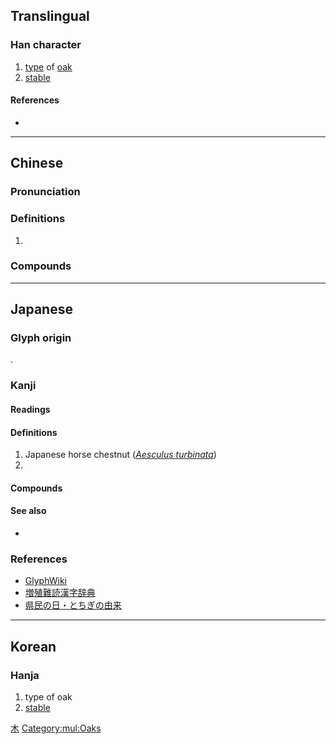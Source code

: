 {{also|杤|櫔}}
{{character info}}
==Translingual==

===Han character===
{{Han char|rn=75|rad=木|as=05|sn=9|four=|canj=DHMS|ids=⿰木⿸𠂆万, ⿰木厉}}

# [[type]] of [[oak]]
# [[stable]]

====References====
* {{Han ref|kx=0521.121|dkj=14687|hdz=21185.041|uh=6803|ud=26627}}

[[Category:Japanese-only CJKV Characters|木]]

[[Category:mul:Oaks]]

----

==Chinese==
{{zh-forms}}

===Pronunciation===
{{zh-pron
|m=lì
|c=lai6
|cat=
}}

===Definitions===
{{zh-hanzi}}

# {{zh-only|栃木}}

===Compounds===
{{zh-der|栃木}}

----

==Japanese==
{{ja-kanjitab|とち|yomi=kun|alt=杤,櫔}}

===Glyph origin===
{{ja-etym-kokuji}}.

===Kanji===
{{ja-kanji|grade=|rs=木05}}

====Readings====
{{ja-readings
|kanyoon=レイ
|kun=とち-
}}

====Definitions====
# Japanese horse chestnut (''[[w:Aesculus turbinata|Aesculus turbinata]]'')
# {{short for|ja|栃木}}

====Compounds====
{{der3|ja|{{ja-r|来%栃|らい%れい}}|{{ja-r|帰%栃|き%れい}}|{{ja-r|栃%木|とち%ぎ}}}}

====See also====
* {{ja-l|橡}}

===References===
* [http://glyphwiki.org/wiki/u6764 GlyphWiki]
* [http://増殖難読漢字辞典.com/honbun/zoukan-464a.html 増殖難読漢字辞典]
* [http://www.pref.tochigi.lg.jp/c05/kensei/aramashi/kenmin.html 県民の日・とちぎの由来]

----

==Korean==

===Hanja===
{{ko-hanja|hangeul=[[회]]|eumhun=|rv=hoe|mr=hoe|y=hoy}}

# type of oak
# [[stable]]
